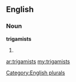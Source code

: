 ==English==

===Noun===
'''trigamists'''

# {{plural of|[[trigamist]]}}

[[Category:English plurals]]

[[ar:trigamists]]
[[my:trigamists]]
